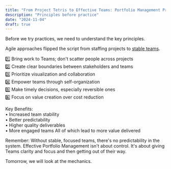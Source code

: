 ```yaml
---
title: "From Project Tetris to Effective Teams: Portfolio Management Principles 🎯🔍️"
description: "Principles before practice"
date: "2024-11-04"
draft: true
---
```

Before we try practices, we need to understand the key principles.

Agile approaches flipped the script from staffing projects to [stable teams](https://agilepainrelief.com/glossary/stable-teams).

1️⃣ Bring work to Teams; don't scatter people across projects  
2️⃣ Create clear boundaries between stakeholders and teams  
3️⃣ Prioritize visualization and collaboration  
4️⃣ Empower teams through self-organization  
5️⃣ Make timely decisions, especially reversible ones  
6️⃣ Focus on value creation over cost reduction

Key Benefits:  
• Increased team stability  
• Better predictability    
• Higher quality deliverables  
• More engaged teams
All of which lead to more value delivered

Remember: Without stable, focused teams, there's no predictability in the system. Effective Portfolio Management isn't about control. It's about giving Teams clarity and focus and then getting out of their way.

Tomorrow, we will look at the mechanics.